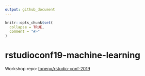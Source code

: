 ```yaml
---
output: github_document
---
```


<!-- README.md is generated from README.Rmd. Please edit that file -->

```r
knitr::opts_chunk$set(
  collapse = TRUE,
  comment = "#>"
)
```
# rstudioconf19-machine-learning

<!-- badges: start -->
<!-- badges: end -->

Workshop repo: [topepo/rstudio-conf-2019](https://github.com/topepo/rstudio-conf-2019)
